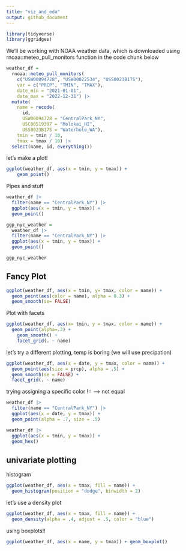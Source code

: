 ```yaml
---
title: "viz_and_eda"
output: github_document
---
```


```r
library(tidyverse)
library(ggridges)
```

We’ll be working with NOAA weather data, which is downloaded using rnoaa::meteo_pull_monitors function in the code chunk below

```r
weather_df = 
  rnoaa::meteo_pull_monitors(
    c("USW00094728", "USW00022534", "USS0023B17S"),
    var = c("PRCP", "TMIN", "TMAX"), 
    date_min = "2021-01-01",
    date_max = "2022-12-31") |>
  mutate(
    name = recode(
      id, 
      USW00094728 = "CentralPark_NY", 
      USC00519397 = "Molokai_HI",
      USS0023B17S = "Waterhole_WA"),
    tmin = tmin / 10,
    tmax = tmax / 10) |>
  select(name, id, everything())
```

let's make a plot!

```r
ggplot(weather_df, aes(x = tmin, y = tmax)) + 
    geom_point()
```

Pipes and stuff

```r
weather_df |> 
  filter(name == "CentralPark_NY") |> 
  ggplot(aes(x = tmin, y = tmax)) +
  geom_point()

ggp_nyc_weather = 
  weather_df |> 
  filter(name == "CentralPark_NY") |> 
  ggplot(aes(x = tmin, y = tmax)) +
  geom_point()

ggp_nyc_weather
```

## Fancy Plot 

```r
ggplot(weather_df, aes(x = tmin, y= tmax, color = name)) +
  geom_point(aes(color = name), alpha = 0.3) +
  geom_smooth(se= FALSE)

```

Plot with facets

```r
ggplot(weather_df, aes(x= tmin, y = tmax, color = name)) +
  geom_point(alpha=.3) +
    geom_smooth() +
    facet_grid(. ~ name)
```

let's try a different plotting, temp is boring (we will use precipation)

```r
ggplot(weather_df, aes(x = date, y = tmax, color = name)) + 
  geom_point(aes(size = prcp), alpha = .5) +
  geom_smooth(se = FALSE) + 
  facet_grid(. ~ name)
```

trying assigning a specific color
!= --> not equal

```r
weather_df |> 
  filter(name == "CentralPark_NY") |> 
  ggplot(aes(x = date, y = tmax)) +
  geom_point(alpha = .7, size = .5)
```




```r
weather_df |> 
  ggplot(aes(x = tmin, y = tmax)) +
  geom_hex()
```

## univariate plotting

histogram

```r
ggplot(weather_df, aes(x = tmax, fill = name)) + 
  geom_histogram(position = "dodge", binwidth = 2)
```

let's use a density plot

```r
ggplot(weather_df, aes(x = tmax, fill = name)) + 
  geom_density(alpha = .4, adjust = .5, color = "blue")
```

using boxplots!!

```r
ggplot(weather_df, aes(x = name, y = tmax)) + geom_boxplot()
```


